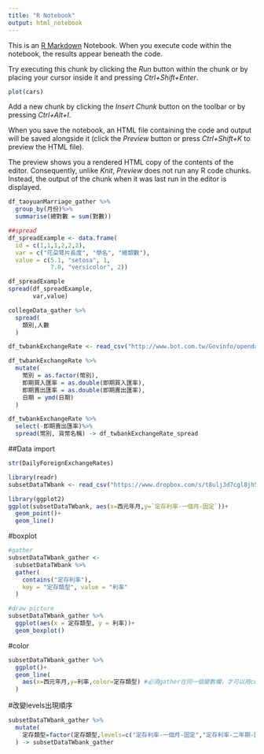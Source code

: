 ```yaml
---
title: "R Notebook"
output: html_notebook
---
```


This is an [R Markdown](http://rmarkdown.rstudio.com) Notebook. When you execute code within the notebook, the results appear beneath the code. 

Try executing this chunk by clicking the *Run* button within the chunk or by placing your cursor inside it and pressing *Ctrl+Shift+Enter*. 

```r
plot(cars)
```

Add a new chunk by clicking the *Insert Chunk* button on the toolbar or by pressing *Ctrl+Alt+I*.

When you save the notebook, an HTML file containing the code and output will be saved alongside it (click the *Preview* button or press *Ctrl+Shift+K* to preview the HTML file).

The preview shows you a rendered HTML copy of the contents of the editor. Consequently, unlike *Knit*, *Preview* does not run any R code chunks. Instead, the output of the chunk when it was last run in the editor is displayed.
```r
df_taoyuanMarriage_gather %>%
  group_by(月份)%>%
  summarise(總對數 = sum(對數))
```

```r
##spread
df_spreadExample <- data.frame(
  id = c(1,1,1,2,2,2),
  var = c("花朶萼片長度", "學名", "總類數"),
  value = c(5.1, "setosa", 1, 
            7.0, "versicolor", 2))
```


```r
df_spreadExample
spread(df_spreadExample,
       var,value)
```

```r
collegeData_gather %>%
  spread(
    類別,人數
  )
```

```r
df_twbankExchangeRate <- read_csv("http://www.bot.com.tw/Govinfo/opendata/csv/151/20180101-20181231-FXCRT.csv")
```

```r
df_twbankExchangeRate %>%
  mutate(
    幣別 = as.factor(幣別),
    即期買入匯率 = as.double(即期買入匯率),
    即期賣出匯率 = as.double(即期賣出匯率),
    日期 = ymd(日期)
  )
```


```r
df_twbankExchangeRate %>%
  select(-即期賣出匯率)%>%
  spread(幣別, 貨幣名稱) -> df_twbankExchangeRate_spread
```

##Data import
```r
str(DailyForeignExchangeRates)
```

```r
library(readr)
subsetDataTWbank <- read_csv("https://www.dropbox.com/s/t8ulj3d7cgl8jh5/subsetDataTWbank.csv?dl=1")
```

```r
library(ggplot2)
ggplot(subsetDataTWbank, aes(x=西元年月,y=`定存利率-一個月-固定`))+
  geom_point()+
  geom_line()
```

#boxplot
```r
#gather
subsetDataTWbank_gather <-
  subsetDataTWbank %>%
  gather(
    contains("定存利率"),
    key = "定存類型", value = "利率"
  )

#draw picture
subsetDataTWbank_gather %>%
  ggplot(aes(x = 定存類型, y = 利率))+
  geom_boxplot()
```

#color
```r
subsetDataTWbank_gather %>%
  ggplot()+
  geom_line(
    aes(x=西元年月,y=利率,color=定存類型) #必須gather在同一個變數欄，才可以用color分類
  )
```

#改變levels出現順序
```r
subsetDataTWbank_gather %>%
  mutate(
    定存類型=factor(定存類型,levels=c("定存利率-一個月-固定","定存利率-二年期-固定","定存利率-三年期-固定"))
  ) -> subsetDataTWbank_gather
```

```r

```

```r

```

```r

```










